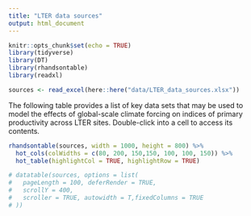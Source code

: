 ```yaml
---
title: "LTER data sources"
output: html_document
---
```


```r
knitr::opts_chunk$set(echo = TRUE)
library(tidyverse)
library(DT)
library(rhandsontable)
library(readxl)

sources <- read_excel(here::here("data/LTER_data_sources.xlsx"))
```

The following table provides a list of key data sets that may be used to model the effects of global-scale climate forcing on indices of primary productivity across LTER sites. Double-click into a cell to access its contents.

```r
rhandsontable(sources, width = 1000, height = 800) %>%
  hot_cols(colWidths = c(80, 200, 150,150, 100, 100, 150)) %>%
  hot_table(highlightCol = TRUE, highlightRow = TRUE)

# datatable(sources, options = list(
#   pageLength = 100, deferRender = TRUE,
#   scrollY = 400,
#   scroller = TRUE, autowidth = T,fixedColumns = TRUE
# ))

```

